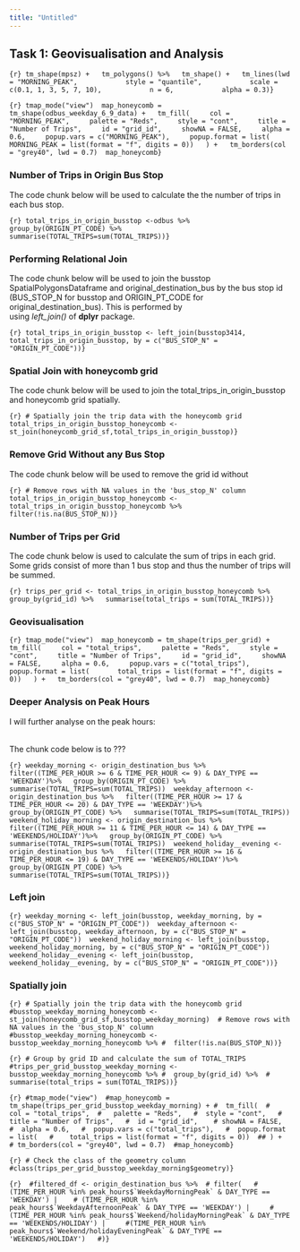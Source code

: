```yaml
---
title: "Untitled"
---
```


## Task 1: Geovisualisation and Analysis

```{r} tm_shape(mpsz) +   tm_polygons() %>%   tm_shape() +   tm_lines(lwd = "MORNING_PEAK",            style = "quantile",            scale = c(0.1, 1, 3, 5, 7, 10),            n = 6,            alpha = 0.3)}
```

```{r} tmap_mode("view")  map_honeycomb = tm_shape(odbus_weekday_6_9_data) +   tm_fill(     col = "MORNING_PEAK",     palette = "Reds",     style = "cont",     title = "Number of Trips",     id = "grid_id",     showNA = FALSE,     alpha = 0.6,     popup.vars = c("MORNING_PEAK"),     popup.format = list(       MORNING_PEAK = list(format = "f", digits = 0))   ) +   tm_borders(col = "grey40", lwd = 0.7)  map_honeycomb}
```

### Number of Trips in Origin Bus Stop

The code chunk below will be used to calculate the the number of trips in each bus stop.

```{r} total_trips_in_origin_busstop <-odbus %>%   group_by(ORIGIN_PT_CODE) %>%   summarise(TOTAL_TRIPS=sum(TOTAL_TRIPS))}
```

### Performing Relational Join

The code chunk below will be used to join the busstop SpatialPolygonsDataframe and original_destination_bus by the bus stop id (BUS_STOP_N for busstop and ORIGIN_PT_CODE for original_destination_bus). This is performed by using *left_join()* of **dplyr** package.

```{r} total_trips_in_origin_busstop <- left_join(busstop3414, total_trips_in_origin_busstop, by = c("BUS_STOP_N" = "ORIGIN_PT_CODE"))}
```

### Spatial Join with honeycomb grid

The code chunk below will be used to join the total_trips_in_origin_busstop and honeycomb grid spatially.

```{r} # Spatially join the trip data with the honeycomb grid total_trips_in_origin_busstop_honeycomb <- st_join(honeycomb_grid_sf,total_trips_in_origin_busstop)}
```

### Remove Grid Without any Bus Stop

The code chunk below will be used to remove the grid id without

```{r} # Remove rows with NA values in the 'bus_stop_N' column total_trips_in_origin_busstop_honeycomb <- total_trips_in_origin_busstop_honeycomb %>%   filter(!is.na(BUS_STOP_N))}
```

### Number of Trips per Grid

The code chunk below is used to calculate the sum of trips in each grid. Some grids consist of more than 1 bus stop and thus the number of trips will be summed.

```{r} trips_per_grid <- total_trips_in_origin_busstop_honeycomb %>%   group_by(grid_id) %>%   summarise(total_trips = sum(TOTAL_TRIPS))}
```

### Geovisualisation

```{r} tmap_mode("view")  map_honeycomb = tm_shape(trips_per_grid) +   tm_fill(     col = "total_trips",     palette = "Reds",     style = "cont",     title = "Number of Trips",     id = "grid_id",     showNA = FALSE,     alpha = 0.6,     popup.vars = c("total_trips"),     popup.format = list(       total_trips = list(format = "f", digits = 0))   ) +   tm_borders(col = "grey40", lwd = 0.7)  map_honeycomb}
```

### Deeper Analysis on Peak Hours

I will further analyse on the peak hours:

|     |
|-----|

The chunk code below is to ???

```{r} weekday_morning <- origin_destination_bus %>%   filter((TIME_PER_HOUR >= 6 & TIME_PER_HOUR <= 9) & DAY_TYPE == 'WEEKDAY')%>%   group_by(ORIGIN_PT_CODE) %>%   summarise(TOTAL_TRIPS=sum(TOTAL_TRIPS))  weekday_afternoon <- origin_destination_bus %>%   filter((TIME_PER_HOUR >= 17 & TIME_PER_HOUR <= 20) & DAY_TYPE == 'WEEKDAY')%>%   group_by(ORIGIN_PT_CODE) %>%   summarise(TOTAL_TRIPS=sum(TOTAL_TRIPS))  weekend_holiday_morning <- origin_destination_bus %>%   filter((TIME_PER_HOUR >= 11 & TIME_PER_HOUR <= 14) & DAY_TYPE == 'WEEKENDS/HOLIDAY')%>%   group_by(ORIGIN_PT_CODE) %>%   summarise(TOTAL_TRIPS=sum(TOTAL_TRIPS))  weekend_holiday__evening <- origin_destination_bus %>%   filter((TIME_PER_HOUR >= 16 & TIME_PER_HOUR <= 19) & DAY_TYPE == 'WEEKENDS/HOLIDAY')%>%   group_by(ORIGIN_PT_CODE) %>%   summarise(TOTAL_TRIPS=sum(TOTAL_TRIPS))}
```

### Left join

```{r} weekday_morning <- left_join(busstop, weekday_morning, by = c("BUS_STOP_N" = "ORIGIN_PT_CODE"))  weekday_afternoon <- left_join(busstop, weekday_afternoon, by = c("BUS_STOP_N" = "ORIGIN_PT_CODE"))  weekend_holiday_morning <- left_join(busstop, weekend_holiday_morning, by = c("BUS_STOP_N" = "ORIGIN_PT_CODE"))  weekend_holiday__evening <- left_join(busstop, weekend_holiday__evening, by = c("BUS_STOP_N" = "ORIGIN_PT_CODE"))}
```

### Spatially join

```{r} # Spatially join the trip data with the honeycomb grid #busstop_weekday_morning_honeycomb <- st_join(honeycomb_grid_sf,busstop_weekday_morning)  # Remove rows with NA values in the 'bus_stop_N' column #busstop_weekday_morning_honeycomb <- busstop_weekday_morning_honeycomb %>% #  filter(!is.na(BUS_STOP_N))}
```

```{r} # Group by grid ID and calculate the sum of TOTAL_TRIPS #trips_per_grid_busstop_weekday_morning <- busstop_weekday_morning_honeycomb %>% #  group_by(grid_id) %>%  # summarise(total_trips = sum(TOTAL_TRIPS))}
```

```{r} #tmap_mode("view")  #map_honeycomb = tm_shape(trips_per_grid_busstop_weekday_morning) + #  tm_fill(  #   col = "total_trips",  #   palette = "Reds",   #  style = "cont",   #  title = "Number of Trips",   #  id = "grid_id",    # showNA = FALSE,   #  alpha = 0.6,   #  popup.vars = c("total_trips"),   #  popup.format = list(   #    total_trips = list(format = "f", digits = 0))  ## ) +  # tm_borders(col = "grey40", lwd = 0.7)  #map_honeycomb}
```

```{r} # Check the class of the geometry column #class(trips_per_grid_busstop_weekday_morning$geometry)}
```

```{r}  #filtered_df <- origin_destination_bus %>%  # filter(   #  (TIME_PER_HOUR %in% peak_hours$`WeekdayMorningPeak` & DAY_TYPE == 'WEEKDAY') |    # (TIME_PER_HOUR %in% peak_hours$`WeekdayAfternoonPeak` & DAY_TYPE == 'WEEKDAY') |     #(TIME_PER_HOUR %in% peak_hours$`Weekend/holidayMorningPeak` & DAY_TYPE == 'WEEKENDS/HOLIDAY') |     #(TIME_PER_HOUR %in% peak_hours$`Weekend/holidayEveningPeak` & DAY_TYPE == 'WEEKENDS/HOLIDAY')   #)}
```
